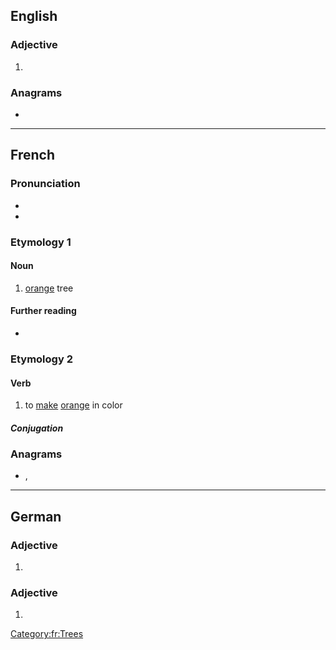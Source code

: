 ==English==

===Adjective===
{{head|en|comparative adjective}}

# {{en-comparative of|orange}}

===Anagrams===
* {{anagrams|en|a=aegnorr|groaner}}

----

==French==

===Pronunciation===
* {{fr-IPA}}
* {{audio|fr|Fr-oranger.ogg|Audio}}

===Etymology 1===
{{suffix|fr|orange|ier}}

====Noun====
{{fr-noun|m}}

# [[orange]] tree

====Further reading====
* {{R:TLFi}}

===Etymology 2===
{{suffix|fr|orange|er}}

====Verb====
{{fr-verb}}

# to [[make]] [[orange]] in color

=====Conjugation=====
{{fr-conj-auto}}

===Anagrams===
* {{l|fr|rognera}}, {{l|fr|rongera}}

[[Category:fr:Trees]]

----

==German==

===Adjective===
{{head|de|comparative adjective}}

# {{comparative of|de|orange}}

===Adjective===
{{head|de|adjective form}}

# {{de-adj form of|orange}}